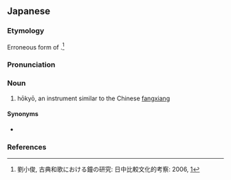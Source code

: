 ==Japanese==
{{ja-kanjitab|ほう|けい|yomi=o}}

===Etymology===
Erroneous form of {{m|ja|方響|tr=hōkyō}}.<ref>劉小俊, 古典和歌における鐘の研究: 日中比較文化的考察: 2006, [https://books.google.com/books?id=E3o0AQAAIAAJ&q=%22方響%22+%22方磬%22]</ref>

===Pronunciation===
{{ja-pron|yomi=o|ほうけい|acc=0|acc_ref=DJR}}

===Noun===
{{ja-noun|ほうけい|hhira=はうけい}}

# {{lb|ja|musical instrument|sort=ほうけい}} hōkyō, an instrument similar to the Chinese [[w:fangxiang|fangxiang]]

====Synonyms====
* {{ja-r|方響|ほうきょう}}

===References===
<references/>